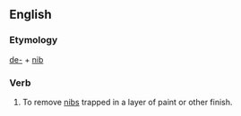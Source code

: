 ==English==

===Etymology===
[[de-]] + [[nib]]

===Verb===
{{en-verb|denibs|denibbing|denibbed}}

# To remove [[nibs]] trapped in a layer of paint or other finish.